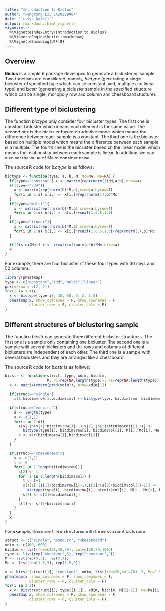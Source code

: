 ```yaml
---
title: "Introduction to Biclus"
author: "Fengrong Liu SA20229004"
date: "`r Sys.Date()`"
output: rmarkdown::html_vignette
vignette: >
  %\VignetteIndexEntry{Introduction to Biclus}
  %\VignetteEngine{knitr::rmarkdown}
  %\VignetteEncoding{UTF-8}
---
```


## Overview

__Biclus__ is a simple R package developed to generate a biclustering sample. Two functions are considered, namely, _bictype_ (generating a single bicluster of specified type which can be constant, add, multiple and linear type) and _bicstr_ (generating a bicluster sample in the specified structure which can be single, monopoly row and column and chessboard stucture).  

## Different type of biclustering  

The function _bictype_ only consider four bicluster types. The first one is constant bicluster which means each element is the same value. The second one is the bicluster based on additive model which means the difference between each sample is a constant. The third one is the bicluster based on multiple model which means the difference between each sample is a multiple. The fourth one is the bicluster based on the linear model which means the relationship between each sample is linear. In addition, we can also set the value of Me to consider noise.  

The source R code for _bictype_ is as follows:
```r
bictype <- function(type, a, b, M, Mc=NA, Me=NA) {
  if(type=="constant") x <- matrix(rep(rnorm(1)*M,a*b),nrow=a)
  if(type=="add"){
    x <- matrix(rep(rnorm(b)*M,a),nrow=a,byrow=T)
    for(i in 2:a) x[i,] <- x[i,]+rep(rnorm(1),b)*Mc
  }
  if(type=="multi"){
    x <- matrix(rep(rnorm(b)*M,a),nrow=a,byrow=T)
    for(i in 2:a) x[i,] <- x[i,]*runif(1,0.5,1.5)
  }
  if(type=="linear"){
    x <- matrix(rep(rnorm(b)*M,a),nrow=a,byrow=T)
    for(i in 2:a) x[i,] <- x[i,]*runif(1,0.5,1.5)+rep(rnorm(1),b)*Mc
  }
  
  if(!is.na(Me)) x <- x+matrix(rnorm(a*b)*Me,nrow=a)
  x
}
```

For example, there are four bicluster of these four types with 30 rows and 50 columns.  

```r
library(pheatmap)
type <- c("constant","add","multi","linear")
par(mfrow = c(2, 2))
for(i in 1:4){
  x <- bictype(type[i], 30, 50, 5, 2, 1.5)
  pheatmap(x, show_colnames = F, show_rownames = F,
           cluster_rows = F, cluster_cols = F)
}

```


## Different structures of biclustering sample  

The function _bicstr_ can generate three different bicluster structures. The first one is a sample only containing one bicluster. The second one is a sample with several biclusters and the rows and columns of different biclusters are independent of each other. The third one is a sample with several biclusters and they are arranged like a chessboard.

The source R code for _bicstr_ is as follows:
```r
bicstr <- function(struct, type, xdim, bicdim,
                   M, Mc=rep(NA,length(type)), Me=rep(NA,length(type))){
  x <- matrix(rnorm(prod(xdim)), nrow=xdim[1])
  
  if(struct=="single") 
    x[1:bicdim$row,1:bicdim$col] <- bictype(type, bicdim$row, bicdim$col, M, Mc, Me)
  
  if(struct=="mono.rc"){
    d <- length(type)
    s <- c(1,1)
    for(i in 1:d){
      x[s[1]:(s[1]+bicdim$row[i]-1),s[2]:(s[2]+bicdim$col[i]-1)] <-
        bictype(type[i], bicdim$row[i], bicdim$col[i], M[i], Mc[i], Me[i])
      s <- s+c(bicdim$row[i],bicdim$col[i])
    }
  }
  
  if(struct=="chessboard"){
    s <- c(1,1)
    t <- 0
    for(i in 1:length(bicdim$row)){
      s[2] <- 1
      for (j in 1:length(bicdim$col)) {
        t <- t+1
        x[s[1]:(s[1]+bicdim$row[i]-1),s[2]:(s[2]+bicdim$col[j]-1)] <-
          bictype(type[t], bicdim$row[i], bicdim$col[j], M[t], Mc[t], Me[t])
        s[2] <- s[2]+bicdim$col[j]
      }
      s[1] <- s[1]+bicdim$row[i]
    }
  }
  x
}
```

For example, there are three structures with three constant biclusters.

```r
struct <- c("single", "mono.rc", "chessboard")
xdim <- c(300, 600)
bicdim <- list(row=c(20,40,70), col=c(50,70,100))
type <- list(rep("constant",3), rep("constant",9))
M <- list(rep(5,3), rep(5,9))
Me <- list(rep(1.5,3), rep(1.5,9))

x <- bicstr(struct[1], "constant", xdim, list(row=20,col=70), 5, Me=1.5)
pheatmap(x, show_colnames = F, show_rownames = F,
           cluster_rows = F, cluster_cols = F)
for(i in 2:3){
  x <- bicstr(struct[i], type[[i-1]], xdim, bicdim, M[[i-1]], Me=Me[[i-1]])
  pheatmap(x, show_colnames = F, show_rownames = F,
           cluster_rows = F, cluster_cols = F)
}
```








